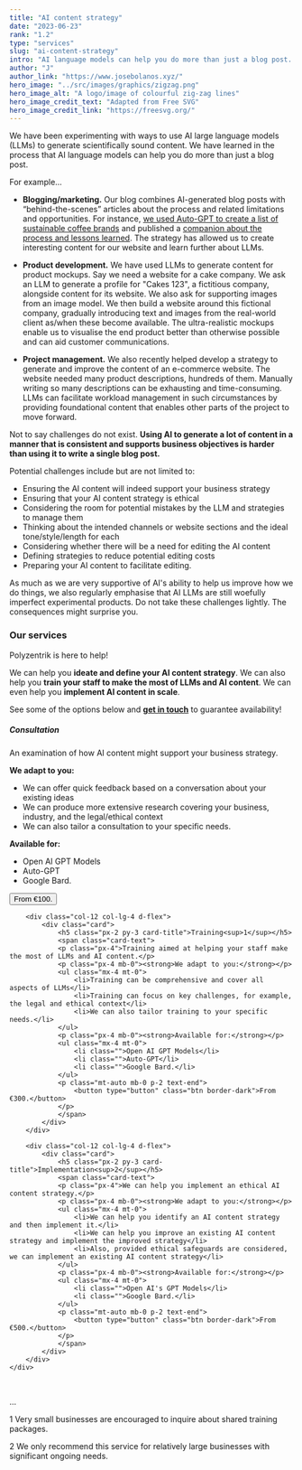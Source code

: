 ```yaml
---
title: "AI content strategy"
date: "2023-06-23"
rank: "1.2"
type: "services"
slug: "ai-content-strategy"
intro: "AI language models can help you do more than just a blog post. We can help you define and improve your AI content strategy."
author: "J"
author_link: "https://www.josebolanos.xyz/"
hero_image: "../src/images/graphics/zigzag.png"
hero_image_alt: "A logo/image of colourful zig-zag lines"
hero_image_credit_text: "Adapted from Free SVG"
hero_image_credit_link: "https://freesvg.org/"
---
```

 
We have been experimenting with ways to use AI large language models (LLMs) to generate scientifically sound content. We have learned in the process that AI language models can help you do more than just a blog post. 

For example...

* **Blogging/marketing.** Our blog combines AI-generated blog posts with “behind-the-scenes” articles about the process and related limitations and opportunities. For instance, [we used Auto-GPT to create a list of sustainable coffee brands](../../blog/sustainable-coffee-autogpt/) and published a [companion about the process and lessons learned](../../blog/sustainable-coffee-behind-scenes/). The strategy has allowed us to create interesting content for our website and learn further about LLMs.

* **Product development.** We have used LLMs to generate content for product mockups. Say we need a website for a cake company. We ask an LLM to generate a profile for "Cakes 123", a fictitious company, alongside content for its website. We also ask for supporting images from an image model. We then build a website around this fictional company, gradually introducing text and images from the real-world client as/when these become available. The ultra-realistic mockups enable us to visualise the end product better than otherwise possible and can aid customer communications.

* **Project management.** We also recently helped develop a strategy to generate and improve the content of an e-commerce website. The website needed many product descriptions, hundreds of them. Manually writing so many descriptions can be exhausting and time-consuming. LLMs can facilitate workload management in such circumstances by providing foundational content that enables other parts of the project to move forward. 

Not to say challenges do not exist. **Using AI to generate a lot of content in a manner that is consistent and supports business objectives is harder than using it to write a single blog post.** 

Potential challenges include but are not limited to:
* Ensuring the AI content will indeed support your business strategy
* Ensuring that your AI content strategy is ethical
* Considering the room for potential mistakes by the LLM and strategies to manage them
* Thinking about the intended channels or website sections and the ideal tone/style/length for each
* Considering whether there will be a need for editing the AI content
* Defining strategies to reduce potential editing costs
* Preparing your AI content to facilitate editing.

As much as we are very supportive of AI's ability to help us improve how we do things, we also regularly emphasise that AI LLMs are still woefully imperfect experimental products. Do not take these challenges lightly. The consequences might surprise you. 

### Our services
Polyzentrik is here to help! 

We can help you **ideate and define your AI content strategy**. We can also help you **train your staff to make the most of LLMs and AI content**. We can even help you **implement AI content in scale**.

See some of the options below and [**get in touch**](mailto:hello@polyzentrik.com) to guarantee availability!

<div class="container mb-4">
    <div class="row">
        <div class="col-12 col-lg-4 d-flex">
            <div class="card d-flex">
                <h5 class="px-2 py-3 card-title">Consultation</h5>
                <span class="card-text">
                <p class="px-4">An examination of how AI content might support your business strategy.</p>
                <p class="px-4 mb-0"><strong>We adapt to you:</strong></p>
                    <ul class="mx-4 mt-0">
                        <li>We can offer quick feedback based on a conversation about your existing ideas</li>
                        <li>We can produce more extensive research covering your business, industry, and the legal/ethical context</li>
                        <li>We can also tailor a consultation to your specific needs.</li>
                    </ul>
                <p class="px-4 mb-0"><strong>Available for:</strong></p>
                <ul class="mx-4 mt-0">
                    <li class="">Open AI GPT Models</li>
                    <li class="">Auto-GPT</li>
                    <li class="">Google Bard.</li>
                </ul>
                <p class="mt-auto mb-0 p-2 text-end">
                    <button type="button" class="btn border-dark">From €100.</button>
                </p>
                </span>
            </div>
        </div>

        <div class="col-12 col-lg-4 d-flex">
            <div class="card">
                <h5 class="px-2 py-3 card-title">Training<sup>1</sup></h5>
                <span class="card-text">
                <p class="px-4">Training aimed at helping your staff make the most of LLMs and AI content.</p>
                <p class="px-4 mb-0"><strong>We adapt to you:</strong></p>
                <ul class="mx-4 mt-0">
                    <li>Training can be comprehensive and cover all aspects of LLMs</li>
                    <li>Training can focus on key challenges, for example, the legal and ethical context</li>
                    <li>We can also tailor training to your specific needs.</li>
                </ul>
                <p class="px-4 mb-0"><strong>Available for:</strong></p>
                <ul class="mx-4 mt-0">
                    <li class="">Open AI GPT Models</li>
                    <li class="">Auto-GPT</li>
                    <li class="">Google Bard.</li>
                </ul>
                <p class="mt-auto mb-0 p-2 text-end">
                    <button type="button" class="btn border-dark">From €300.</button>
                </p>
                </span>
            </div>
        </div>

        <div class="col-12 col-lg-4 d-flex">
            <div class="card">
                <h5 class="px-2 py-3 card-title">Implementation<sup>2</sup></h5>
                <span class="card-text">
                <p class="px-4">We can help you implement an ethical AI content strategy.</p>
                <p class="px-4 mb-0"><strong>We adapt to you:</strong></p>
                <ul class="mx-4 mt-0">
                    <li>We can help you identify an AI content strategy and then implement it.</li>
                    <li>We can help you improve an existing AI content strategy and implement the improved strategy</li>
                    <li>Also, provided ethical safeguards are considered, we can implement an existing AI content strategy</li>
                </ul>
                <p class="px-4 mb-0"><strong>Available for:</strong></p>
                <ul class="mx-4 mt-0">
                    <li class="">Open AI's GPT Models</li>
                    <li class="">Google Bard.</li>
                </ul>
                <p class="mt-auto mb-0 p-2 text-end">
                    <button type="button" class="btn border-dark">From €500.</button>
                </p>
                </span>
            </div>
        </div>
    </div>
</div>

<br />
<p className="footnote">...</p>
<p className="footnote">1  Very small businesses are encouraged to inquire about shared training packages.</p>
<p className="footnote">2  We only recommend this service for relatively large businesses with significant ongoing needs.</p>